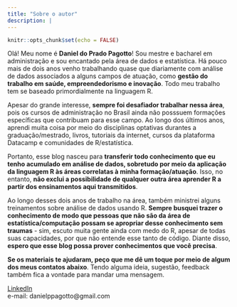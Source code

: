 ```yaml
---
title: "Sobre o autor"
description: |
---
```


```r
knitr::opts_chunk$set(echo = FALSE)
```


Olá! Meu nome é **Daniel do Prado Pagotto**! Sou mestre e bacharel em administração e sou encantado pela área de dados e estatística. Há pouco mais de dois anos venho trabalhando quase que diariamente com análise de dados associados a alguns campos de atuação, como **gestão do trabalho em saúde, empreendedorismo e inovação**. Todo meu trabalho tem se baseado primordialmente na linguagem R.    

Apesar do grande interesse, **sempre foi desafiador trabalhar nessa área**, pois os cursos de administração no Brasil ainda não posssuem formações específicas que contribuam para esse campo. Ao longo dos últimos anos, aprendi muita coisa por meio do disciplinas optativas durantes a graduação/mestrado, livros, tutoriais da internet, cursos da plataforma Datacamp e comunidades de R/estatística. 

Portanto, esse blog nasceu para **transferir todo conhecimento que eu tenho acumulado em análise de dados, sobretudo por meio da aplicação da linguagem R às áreas correlatas à minha formação/atuação**. Isso, no entanto, **não exclui a possibilidade de qualquer outra área aprender R a partir dos ensinamentos aqui transmitidos**. 


Ao longo desses dois anos de trabalho na área, também ministrei alguns treinamentos sobre análise de dados usando R. **Sempre busquei trazer o conhecimento de modo que pessoas que não são da área de estatística/computação possam se apropriar desse conhecimento sem traumas** - sim, escuto muita gente ainda com medo do R, apesar de todas suas capacidades, por que não entende esse tanto de código. Diante disso, **espero que esse blog possa prover conhecimentos que você precisa**. 

**Se os materiais te ajudaram, peço que me dê um toque por meio de algum dos meus contatos abaixo**. Tendo alguma ideia, sugestão, feedback também fica a vontade para mandar uma mensagem. 


[LinkedIn](https://www.linkedin.com/in/daniel-do-prado-pagotto-bab62a50/)
</br>
e-mail: danielppagotto@gmail.com